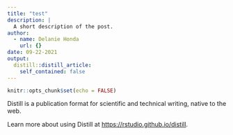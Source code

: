 ```yaml
---
title: "test"
description: |
  A short description of the post.
author:
  - name: Delanie Honda
    url: {}
date: 09-22-2021
output:
  distill::distill_article:
    self_contained: false
---
```



```r
knitr::opts_chunk$set(echo = FALSE)
```

Distill is a publication format for scientific and technical writing, native to the web.

Learn more about using Distill at <https://rstudio.github.io/distill>.


